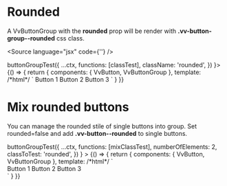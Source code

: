 

<Meta title="Components/ButtonGroup/Rounded" component={VvButtonGroup} />

# Rounded

A VvButtonGroup with the <strong>rounded</strong> prop will be render with <strong>.vv-button-group--rounded</strong> css class. <br/>

<Source language="jsx" code={'<vv-button rounded></vv-button>'} />

<Canvas>
	<Story
		name="rounded"
		play={(ctx) =>
			buttonGroupTest({
				...ctx,
				functions: [classTest],
				className: 'rounded',
			})
		}>
		{() => {
			return {
				components: { VvButton, VvButtonGroup },
				template:
					/*html*/
					`
                        <vv-button-group rounded>
                            <vv-button>Button 1</vv-button>
                            <vv-button id="btn2">Button 2</vv-button>
                            <vv-button>Button 3</vv-button>
                        </vv-button-group>
                    `
			}
		}}
	</Story>
</Canvas>

# Mix rounded buttons

You can manage the rounded stile of single buttons into group. Set rounded=false and add <strong>.vv-button--rounded</strong> to single buttons.

<Canvas>
	<Story name="mix"
	play={(ctx) =>
			buttonGroupTest({
				...ctx,
				functions: [mixClassTest],
				numberOfElements: 2,
				classToTest: 'rounded',
			})
		}
	>
		{() => {
			return {
				components: { VvButton, VvButtonGroup },
				template:
					/*html*/
					`
					<div class="flex flex-col">
                        <vv-button-group data-testid="mix1">
                            <vv-button class="vv-button vv-button--rounded">Button 1</vv-button>
                            <vv-button id="btn2">Button 2</vv-button>
                            <vv-button class="vv-button vv-button--rounded">Button 3</vv-button>
                        </vv-button-group>
						<!--
						 <vv-button-group data-testid="mix2" class="mt-22">
                            <vv-button>Button 1</vv-button>
                            <vv-button>Button 2</vv-button>
                            <vv-button class="vv-button vv-button--rounded">Button 3</vv-button>
                        </vv-button-group>
						-->
					</div>
                    `
			}
		}}
	</Story>
</Canvas>
